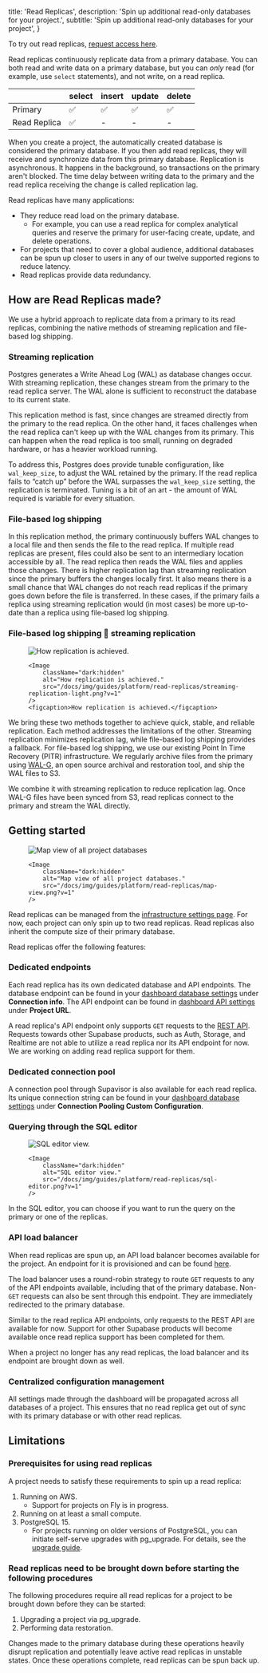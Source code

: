 
  title: 'Read Replicas',
  description: 'Spin up additional read-only databases for your project.',
  subtitle: 'Spin up additional read-only databases for your project',
}

<Admonition type="caution" label="Read replicas are only currently available for Early Access for projects on the Pro Plan and above.">

To try out read replicas, [request access here](https://forms.supabase.com/read-replica).

</Admonition>

Read replicas continuously replicate data from a primary database. You can both read and write data on a primary database, but you can _only_ read (for example, use `select` statements), and not write, on a read replica.

|              | select | insert | update | delete |
| ------------ | ------ | ------ | ------ | ------ |
| Primary      | ✅     | ✅     | ✅     | ✅     |
| Read Replica | ✅     | -      | -      | -      |

When you create a project, the automatically created database is considered the primary database. If you then add read replicas, they will receive and synchronize data from this primary database. Replication is asynchronous. It happens in the background, so transactions on the primary aren't blocked. The time delay between writing data to the primary and the read replica receiving the change is called replication lag.

Read replicas have many applications:

- They reduce read load on the primary database.
  - For example, you can use a read replica for complex analytical queries and reserve the primary for user-facing create, update, and delete operations.
- For projects that need to cover a global audience, additional databases can be spun up closer to users in any of our twelve supported regions to reduce latency.
- Read replicas provide data redundancy.

## How are Read Replicas made?

We use a hybrid approach to replicate data from a primary to its read replicas, combining the native methods of streaming replication and file-based log shipping.

### Streaming replication

Postgres generates a Write Ahead Log (WAL) as database changes occur. With streaming replication, these changes stream from the primary to the read replica server. The WAL alone is sufficient to reconstruct the database to its current state.

This replication method is fast, since changes are streamed directly from the primary to the read replica. On the other hand, it faces challenges when the read replica can't keep up with the WAL changes from its primary. This can happen when the read replica is too small, running on degraded hardware, or has a heavier workload running.

To address this, Postgres does provide tunable configuration, like `wal_keep_size`, to adjust the WAL retained by the primary. If the read replica fails to “catch up” before the WAL surpasses the `wal_keep_size` setting, the replication is terminated. Tuning is a bit of an art - the amount of WAL required is variable for every situation.

### File-based log shipping

In this replication method, the primary continuously buffers WAL changes to a local file and then sends the file to the read replica. If multiple read replicas are present, files could also be sent to an intermediary location accessible by all. The read replica then reads the WAL files and applies those changes. There is higher replication lag than streaming replication since the primary buffers the changes locally first. It also means there is a small chance that WAL changes do not reach read replicas if the primary goes down before the file is transferred. In these cases, if the primary fails a replica using streaming replication would (in most cases) be more up-to-date than a replica using file-based log shipping.

### File-based log shipping 🤝 streaming replication

<figure className="max-w-[700px] mx-auto">
    <Image
        className="hidden dark:block"
        alt="How replication is achieved."
        src="/docs/img/guides/platform/read-replicas/streaming-replication-dark.png?v=1"
    />

    <Image
        className="dark:hidden"
        alt="How replication is achieved."
        src="/docs/img/guides/platform/read-replicas/streaming-replication-light.png?v=1"
    />
    <figcaption>How replication is achieved.</figcaption>

</figure>

We bring these two methods together to achieve quick, stable, and reliable replication. Each method addresses the limitations of the other. Streaming replication minimizes replication lag, while file-based log shipping provides a fallback. For file-based log shipping, we use our existing Point In Time Recovery (PITR) infrastructure. We regularly archive files from the primary using [WAL-G](https://github.com/wal-g/wal-g), an open source archival and restoration tool, and ship the WAL files to S3.

We combine it with streaming replication to reduce replication lag. Once WAL-G files have been synced from S3, read replicas connect to the primary and stream the WAL directly.

## Getting started

<figure className="max-w-[700px] mx-auto">
    <Image
        className="hidden dark:block"
        alt="Map view of all project databases"
        src="/docs/img/guides/platform/read-replicas/map-view.png?v=1"
    />

    <Image
        className="dark:hidden"
        alt="Map view of all project databases."
        src="/docs/img/guides/platform/read-replicas/map-view.png?v=1"
    />

</figure>

Read replicas can be managed from the [infrastructure settings page](https://supabase.com/dashboard/project/_/settings/infrastructure). For now, each project can only spin up to two read replicas. Read replicas also inherit the compute size of their primary database.

Read replicas offer the following features:

### Dedicated endpoints

Each read replica has its own dedicated database and API endpoints. The database endpoint can be found in your [dashboard database settings](https://supabase.com/dashboard/project/_/settings/database) under **Connection info**. The API endpoint can be found in [dashboard API settings](https://supabase.com/dashboard/project/_/settings/api) under **Project URL**.

A read replica's API endpoint only supports `GET` requests to the [REST API](https://supabase.com/docs/guides/api). Requests towards other Supabase products, such as Auth, Storage, and Realtime are not able to utilize a read replica nor its API endpoint for now. We are working on adding read replica support for them.

### Dedicated connection pool

A connection pool through Supavisor is also available for each read replica. Its unique connection string can be found in your [dashboard database settings](https://supabase.com/dashboard/project/_/settings/database) under **Connection Pooling Custom Configuration**.

### Querying through the SQL editor

<figure className="max-w-[700px] mx-auto">
    <Image
        className="hidden dark:block"
        alt="SQL editor view."
        src="/docs/img/guides/platform/read-replicas/sql-editor.png?v=1"
    />

    <Image
        className="dark:hidden"
        alt="SQL editor view."
        src="/docs/img/guides/platform/read-replicas/sql-editor.png?v=1"
    />

</figure>

In the SQL editor, you can choose if you want to run the query on the primary or one of the replicas.

### API load balancer

When read replicas are spun up, an API load balancer becomes available for the project. An endpoint for it is provisioned and can be found [here](https://supabase.com/dashboard/project/_/settings/api).

The load balancer uses a round-robin strategy to route `GET` requests to any of the API endpoints available, including that of the primary database. Non-`GET` requests can also be sent through this endpoint. They are immediately redirected to the primary database.

Similar to the read replica API endpoints, only requests to the REST API are available for now. Support for other Supabase products will become available once read replica support has been completed for them.

When a project no longer has any read replicas, the load balancer and its endpoint are brought down as well.

### Centralized configuration management

All settings made through the dashboard will be propagated across all databases of a project. This ensures that no read replica get out of sync with its primary database or with other read replicas.

## Limitations

### Prerequisites for using read replicas

A project needs to satisfy these requirements to spin up a read replica:

1. Running on AWS.
   - Support for projects on Fly is in progress.
2. Running on at least a small compute.
3. PostgreSQL 15.
   - For projects running on older versions of PostgreSQL, you can initiate self-serve upgrades with pg_upgrade. For details, see the [upgrade guide](/docs/guides/platform/migrating-and-upgrading-projects#pgupgrade).

### Read replicas need to be brought down before starting the following procedures

The following procedures require all read replicas for a project to be brought down before they can be started:

1. Upgrading a project via pg_upgrade.
2. Performing data restoration.

Changes made to the primary database during these operations heavily disrupt replication and potentially leave active read replicas in unstable states. Once these operations complete, read replicas can be spun back up.


